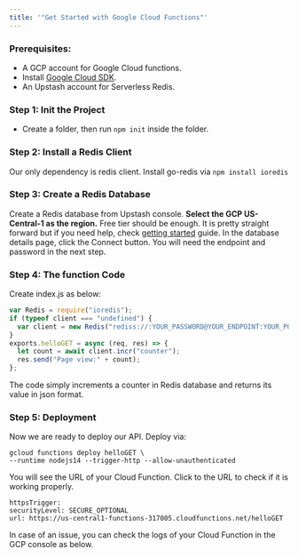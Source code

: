 ```yaml
---
title: '"Get Started with Google Cloud Functions"'
---
```

### Prerequisites:
- A GCP account for Google Cloud functions.
- Install [Google Cloud SDK](https://cloud.google.com/sdk/docs/install).
- An Upstash account for Serverless Redis.
### Step 1: Init the Project
- Create a folder, then run `npm init` inside the folder.
### Step 2: Install a Redis Client
Our only dependency is redis client. Install go-redis via `npm install ioredis`
### Step 3: Create a Redis Database
Create a Redis database from Upstash console. **Select the GCP US-Central-1 as
the region.** Free tier should be enough. It is pretty straight forward but if
you need help, check [getting started](../overall/getstarted) guide. In the
database details page, click the Connect button. You will need the endpoint and
password in the next step.
### Step 4: The function Code
Create index.js as below:
```javascript
var Redis = require("ioredis");
if (typeof client === "undefined") {
  var client = new Redis("rediss://:YOUR_PASSWORD@YOUR_ENDPOINT:YOUR_PORT");
}
exports.helloGET = async (req, res) => {
  let count = await client.incr("counter");
  res.send("Page view:" + count);
};
```
The code simply increments a counter in Redis database and returns its value in
json format.
### Step 5: Deployment
Now we are ready to deploy our API. Deploy via:
```shell
gcloud functions deploy helloGET \
--runtime nodejs14 --trigger-http --allow-unauthenticated
```
You will see the URL of your Cloud Function. Click to the URL to check if it is
working properly.
```shell
httpsTrigger:
securityLevel: SECURE_OPTIONAL
url: https://us-central1-functions-317005.cloudfunctions.net/helloGET
```
In case of an issue, you can check the logs of your Cloud Function in the GCP
console as below.